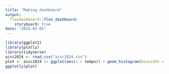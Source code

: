 ```yaml
---
title: "Making dashboard"
output: 
  flexdashboard::flex_dashboard:
    storyboard: true
date: "2025-03-05"
---
```



```r
library(ggplot2)
library(plotly)
library(tidyverse)
aisc2024 <- read_csv("aisc2024.csv")
plot <- aisc2024 |> ggplot(aes(x = tempo)) + geom_histogram(binwidth = 10)
ggplotly(plot)
```


```r


```